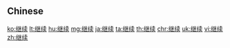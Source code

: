{{also|繼續}}
==Chinese==
{{zh-see|繼續}}

[[ko:继续]]
[[lt:继续]]
[[hu:继续]]
[[mg:继续]]
[[ja:继续]]
[[ta:继续]]
[[th:继续]]
[[chr:继续]]
[[uk:继续]]
[[vi:继续]]
[[zh:继续]]